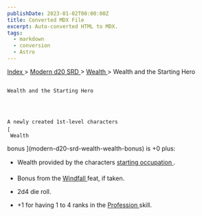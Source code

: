 ```yaml
---
publishDate: 2023-01-02T00:00:00Z
title: Converted MDX File
excerpt: Auto-converted HTML to MDX.
tags:
  - markdown
  - conversion
  - Astro
---
```







[
      Index
     ](-index)
     >
     [
      Modern d20 SRD
     ](modern-d20-srd-index)
     >
     [
      Wealth
     ](modern-d20-srd-wealth-index)
     > Wealth and the Starting Hero
    




## 
    Wealth and the Starting Hero
   



    A newly created 1st-level characters
    [
     Wealth
  bonus
    ](modern-d20-srd-wealth-wealth-bonus)
    is +0 plus:
   


- 
     Wealth provided by the characters
     [
      starting
  occupation
     ](modern-d20-srd-starting-occupation-index)
     .
    
- 
     Bonus from the
     [
      Windfall
     ](modern-d20-srd-feats-windfall)
     feat, if taken.
    
- 
     2d4 die roll.
    
- 
     +1 for having 1 to 4 ranks in the
     [
      Profession
     ](modern-d20-srd-skills-profession)
     skill.
    





